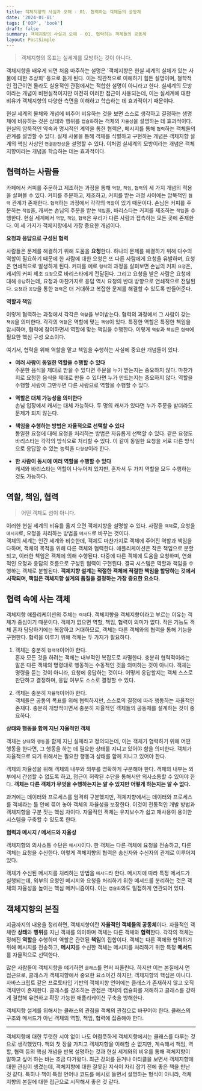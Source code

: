 ```yaml
---
title: 객체지향의 사실과 오해 - 01. 협력하는 객체들의 공동체
date: '2024-01-01'
tags: ['OOP', 'book']
draft: false
summary: 객체지향의 사실과 오해 - 01. 협력하는 객체들의 공동체
layout: PostSimple
---
```


> 객체지향의 목표는 실세계를 모방하는 것이 아니다.

객체지향을 배우게 되면 처음 마주하는 설명은 '객체지향은 현실 세계의 실체가 있는 사물에 대한 추상화' 등으로 듣게 된다. 이는 직관적으로 이해하기 힘든 설명이며, 철학적인 접근이면 몰라도 실용적인 관점에서는 적합한 설명이 아니라고 한다. 실세계의 모방이라는 개념이 비현실적이지만 여전히 이러한 접근이 사용되는데, 이는 실세계에 대한 비유가 객체지향의 다양한 측면을 이해하고 학습하는 데 효과적이기 때문이다.

현실 세계의 물체와 개념에 비추어 비유하는 것을 보면 스스로 생각하고 결정하는 생명체에 비유하는 것은 상태와 행위를 `캡슐화`하는 객체의 `자율성`을 설명하는 데 효과적이다. 현실의 암묵적인 약속과 명시적인 계약을 통한 협력은, 메시지를 통해 `협력`하는 객체들의 관계를 설명할 수 있다. 실제 사물을 통해 객체를 식별하고 구현하는 개념은 객체지향 설계의 핵심 사상인 `연결완전성`을 설명할 수 있다. 이처럼 실세계의 모방이라는 개념은 객체지향이라는 개념을 학습하는 데는 효과적이다.

## 협력하는 사람들

카페에서 커피를 주문하고 제조하는 과정을 통해 `역할`, `책임`, `협력`의 세 가지 개념의 적용을 살펴볼 수 있다. 커피를 주문하고, 제조하고, 커피를 받는 과정 사이에는 암묵적인 `협력` 관계가 존재한다. `협력`하는 과정에서 각각의 `역할`이 있기 때문이다. 손님은 커피를 주문하는 `책임`을, 캐셔는 손님의 주문을 받는 `책임`을, 바리스타는 커피를 제조하는 `책임`을 수행한다. 현실 세계에서 `역할`, `책임`, `협력`은 우리가 다른 사람과 접촉하는 모든 곳에 존재한다. 이 세 가지가 객체지향에서 가장 중요한 개념이다.

**요청과 응답으로 구성된 협력**

사람들은 문제를 해결하기 위해 도움을 **요청**한다. 하나의 문제를 해결하기 위해 다수의 역할이 필요하기 때문에 한 사람에 대한 요청은 또 다른 사람에게 요청을 유발하며, 요청은 연쇄적으로 발생하게 된다. 커피를 예로 `협력`의 과정을 살펴보면 손님의 커피 `요청`은, 캐셔의 커피 제조 `요청`으로 바리스타에게 전달된다. 그리고 요청을 받은 사람은 요청에 대해 `응답`하는데, 요청과 마찬가지로 응답 역시 요청의 반대 방향으로 연쇄적으로 전달된다. `요청`과 `응답`을 통한 `협력`은 더 거대하고 복잡한 문제를 해결할 수 있도록 만들어준다.

**역할과 책임**

이렇게 협력하는 과정에서 각각은 `역할`을 부여받는다. 협력의 과정에서 그 사람이 갖는 `책임`을 의미한다. 각각의 `역할`은 역할에 맞는 `책임`이 있다. 특정한 역할은 특정한 책임을 암시하며, 협력에 참여하면서 역할에 맞는 책임을 수행한다. 이렇게 `역할`과 `책임`은 `협력`에 필요한 핵심 구성 요소이다.

여기서, 협력을 위해 역할을 맡고 책임을 수행하는 사실에 중요한 개념들이 있다.

- **여러 사람이 동일한 역할을 수행할 수 있다**  
  주문한 음식을 제대로 받을 수 있다면 주문을 누가 받는지는 중요하지 않다. 마찬가지로 요청한 음식을 제대로 만들 수 있다면 누가 만드는지는 중요하지 않다. 역할을 수행할 사람이 그만두면 다른 사람으로 역할을 수행할 수 있다.

- **역할은 대체 가능성을 의미한다**  
  손님 입장에서 캐셔는 대체 가능하다. 두 명의 캐셔가 있다면 누가 주문을 받더라도 문제가 되지 않는다.

- **책임을 수행하는 방법은 자율적으로 선택할 수 있다**  
   동일한 요청에 대해 요청을 처리하는 방법은 자유롭게 선택할 수 있다. 같은 요청도 바리스타는 각각의 방식으로 처리할 수 있다. 이 같이
  동일한 요청을 서로 다른 방식으로 응답할 수 있는 능력을 `다형성`이라 한다.
- **한 사람이 동시에 여러 역할을 수행할 수 있다**  
  캐셔와 바리스타는 역할이 나누어져 있지만, 혼자서 두 가지 역할을 모두 수행하는 것도 가능하다.

## 역할, 책임, 협력

> 어떤 객체도 섬이 아니다.

이러한 현실 세계의 비유를 옮겨 오면 객체지향을 설명할 수 있다. 사람을 `객체`로, 요청을 `메시지`로, 요청을 처리하는 방법을 `메서드`로 바꾸는 것이다.  
객체의 세계는 인간 세계와 비슷한데, 객체도 마찬가지로 객체에 주어진 역할과 책임을 다하며, 객체의 목적을 위해 다른 객체와 협력한다. 애플리케이션은 작은 책임으로 분할되고, 이러한 책임은 객체에 의해 수행된다. 다중에 다른 객체에 도움을 요청하며, 연쇄적인 요청과 응답의 흐름으로 구성된 협력이 구현된다. 결국 시스템은 역할과 책임을 수행하는 객체로 분할된다. **객체지향 설계는 적절한 객체에 적절한 책임을 할당하는 것에서 시작되며, 책임은 객체지향 설계의 품질을 결정하는 가장 중요한 요소다.**

## 협력 속에 사는 객체

객체지향 애플리케이션의 주체는 `객체`다. 객체지향을 객체지향이라고 부르는 이유는 객체가 중심이기 때문이다. 객체가 없으면 역할, 책임, 협력이 의미가 없다. 작은 기능도 객체 혼자 담당하기에는 복잡하고 거대하므로, 객체는 다른 객체와의 협력을 통해 기능을 구현한다. 협력을 이루기 위해 객체는 두 가지가 필요하다.

1. 객체는 충분히 `협력적`이어야 한다.  
   혼자 모든 것을 하려는 객체는 내부적인 복잡도로 자멸한다. 충분히 협력적이라는 말은 다른 객체의 명령대로 행동하는 수동적인 것을 의미하는 것이 아니다. 객체는 명령을 듣는 것이 아니라, 요청에 응답하는 것이다. 어떻게 응답할지는 객체 스스로 판단하고 결정하며, 응답 여부도 스스로 결정할 수 있다.

2. 객체는 충분히 `자율적`이어야 한다.  
   객체들은 공동의 목표를 위해 협력하지만, 스스로의 결정에 따라 행동하는 자율적인 존재다. 충분히 개방적이면서 충분히 자율적인 객체들의 공동체를 설계하는 것이 중요하다.

**상태와 행동을 함께 지닌 자율적인 객체**

객체는 `상태`와 `행동`을 함께 지닌 실체라고 정의되는데, 이는 객체가 협력하기 위해 어떤 행동을 한다면, 그 행동을 하는 데 필요한 상태를 지니고 있어야 함을 의미한다. 객체가 자율적으로 되기 위해서는 필요한 행동과 상태를 함께 지니고 있어야 한다.

객체의 자율성을 위해 객체의 내부와 외부를 명확하게 구분해야 한다. 객체의 내부는 외부에서 간섭할 수 없도록 하고, 접근이 허락된 수단을 통해서만 의사소통할 수 있어야 한다. **객체는 다른 객체가 무엇을 수행하는지는 알 수 있지만 어떻게 하는지는 알 수 없다.**

과거에는 데이터와 프로세스를 엄격히 구분했지만, 객체지향에서는 데이터와 프로세스를 객체라는 틀 안에 묶어 놓아 객체의 자율성을 보장한다. 이것이 전통적인 개발 방법과 객체지향을 구분 짓는 핵심 차이다. 자율적인 객체는 유지보수가 쉽고 재사용이 용이한 시스템을 구축할 수 있도록 한다.

**협력과 메시지 / 메서드와 자율성**

객체지향의 의사소통 수단은 `메시지`이다. 한 객체는 다른 객체에 요청을 전송하고, 다른 객체는 요청을 수신한다. 이렇게 객체지향의 협력은 송신자와 수신자의 관계로 이루어져있다.

객체가 수신된 메시지를 처리하는 방법을 `메서드`라 한다. 메시지에 따라 특정 메서드가 실행되는데, 외부의 요청인 메시지와 요청을 처리하기 위한 메서드를 분리하는 것은 객체의 자율성을 높이는 핵심 메커니즘이다. 이는 `캡슐화`와도 밀접하게 연관되어 있다.

## 객체지향의 본질

지금까지의 내용을 정리하면, 객체지향이란 **자율적인 객체들의 공동체**이다. 자율적인 객체란 **상태**와 **행위**를 지닌 객체를 의미하며 객체는 다른 객체와 **협력**한다. 각각의 객체는 정해진 **역할**을 수행하며 역할은 관련된 **책임**의 집합이다. 객체는 다른 객체와 협력하기 위해 메시지를 전송하고, **메시지**를 수신한 객체는 메시지를 처리하기 위한 특정 **메서드**를 자율적으로 선택한다.

많은 사람들이 객체지향을 얘기하면 `클래스`를 먼저 떠올린다. 하지만 이는 본질에서 먼 접근으로, 클래스가 객체지향에서 중요한 요소이긴 하지만, 객체지향의 핵심은 아니다. 자바스크립트 같은 프로토타입 기반의 객체지향 언어에는 클래스가 존재하지 않고 오직 객체만이 존재한다. 클래스를 강조하는 관점은 객체의 캡슐화를 저해하고 클래스를 강하게 결합해 유연하고 확장 가능한 애플리케이션 구축을 방해한다.

객체지향 설계를 위해서는 클래스의 관점을 객체의 관점으로 바꾸어야 한다. 클래스의 구조와 메서드가 아닌 객체의 역할, 책임, 협력에 집중해야 한다.

---

객체지향에 대한 뚜렷한 시야 없이 나도 어렴풋하게 객체지향에서는 클래스를 다루는 것으로 생각했었다. 책의 첫 장을 가지고 객체지향을 이해할 순 없지만, 계속해서 책임, 역할, 협력 등의 핵심 개념을 반복 설명하는 것과 현실 세계와의 비유를 통해 객체지향이 말하고 싶어 하는 바는 조금 다가왔다. 최근 강의를 듣거나 아티클을 보면서 객체지향에 대한 관심이 생겼는데, 객체지향에 대한 잘못된 지식이 자리 잡기 전에 좋은 책을 만난 것 같다. 특히나 책이 특정 언어나 코드를 예시로 들면서 설명하는 형식이 아니라, 객체지향의 본질에 대한 접근으로 시작해서 좋은 것 같다.
